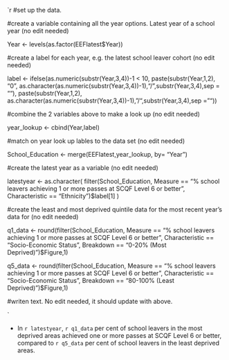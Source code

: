 


`r 
#set up the data.


#create a variable containing all the year options. Latest year of a school year (no edit needed)

Year <- levels(as.factor(EEFlatest$Year))

#create a label for each year, e.g. the latest school leaver cohort (no edit needed)

label <- ifelse(as.numeric(substr(Year,3,4))-1 < 10, paste(substr(Year,1,2), "0", as.character(as.numeric(substr(Year,3,4))-1),"/",substr(Year,3,4),sep = ""),
      paste(substr(Year,1,2), as.character(as.numeric(substr(Year,3,4))-1),"/",substr(Year,3,4),sep = ""))

#combine the 2 variables above to make a look up (no edit needed)

year_lookup <- cbind(Year,label)

#match on year look up lables to the data set (no edit needed)

School_Education <- merge(EEFlatest,year_lookup, by= "Year")

#create the latest year as a variable (no edit needed)

latestyear <- as.character( filter(School_Education, Measure == "% school leavers achieving 1 or more passes at SCQF Level 6 or better",
                            Characteristic == "Ethnicity")$label[1] )

#create the least and most deprived quintile data for the most recent year's data for (no edit needed)

q1_data <- round(filter(School_Education, Measure == "% school leavers achieving 1 or more passes at SCQF Level 6 or better",
                            Characteristic == "Socio-Economic Status", Breakdown == "0-20% (Most Deprived)")$Figure,1)

q5_data <- round(filter(School_Education, Measure == "% school leavers achieving 1 or more passes at SCQF Level 6 or better",
                        Characteristic == "Socio-Economic Status", Breakdown == "80-100% (Least Deprived)")$Figure,1)

#writen text. No edit needed, it should update with above.

`

* In `r latestyear`, `r q1_data` per cent of school leavers in the most deprived areas achieved one or more passes at SCQF Level 6 or better, 
	compared to `r q5_data` per cent of school leavers in the least deprived areas.
